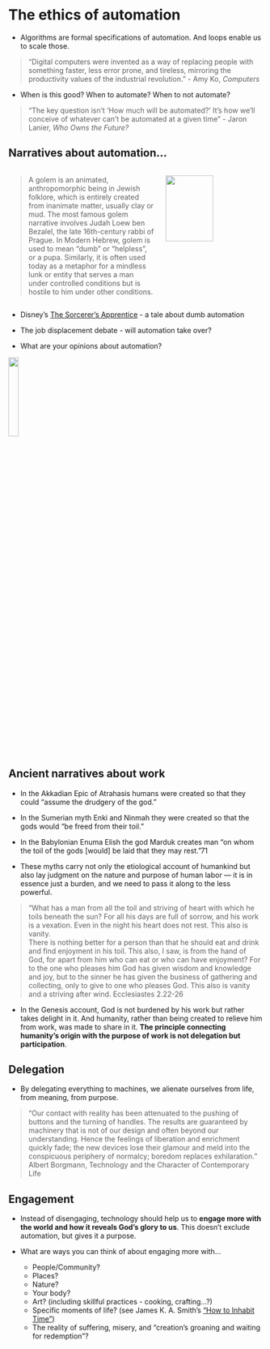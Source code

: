 # The ethics of automation

- Algorithms are formal specifications of automation. And loops enable us to scale those.

> "Digital computers were invented as a way of replacing people with something faster, less error prone, and tireless, mirroring the productivity values of the industrial revolution." - Amy Ko, *Computers*

- When is this good? When to automate? When to not automate?

> “The key question isn't 'How much will be automated?' It's how we'll conceive of whatever can't be automated at a given time” - Jaron Lanier, *Who Owns the Future?*

## Narratives about automation...

::: columns
::: {.column width="60%"}

> A golem is an animated, anthropomorphic being in Jewish folklore, which is entirely created from inanimate matter, usually clay or mud. The most famous golem narrative involves Judah Loew ben Bezalel, the late 16th-century rabbi of Prague.
In Modern Hebrew, golem is used to mean "dumb" or "helpless", or a pupa. Similarly, it is often used today as a metaphor for a mindless lunk or entity that serves a man under controlled conditions but is hostile to him under other conditions.

:::
::: {.column width="40%"}
![](/img/golem.png){width="70%"}
:::
:::

- Disney's [The Sorcerer's Apprentice](https://disney.fandom.com/wiki/The_Sorcerer%27s_Apprentice) - a tale about dumb automation
- The job displacement debate - will automation take over?

- What are your opinions about automation?

![](/img/opinions-automation.png){width="20%"}

## Ancient narratives about work

- In the Akkadian Epic of Atrahasis humans were created so that they could “assume the drudgery of the god.”
- In the Sumerian myth Enki and Ninmah they were created so that the gods would “be freed from their toil.”
- In the Babylonian Enuma Elish the god Marduk creates man “on whom the toil of the gods [would] be laid that they may rest.”71 

- These myths carry not only the etiological account of humankind but also lay judgment on the nature and purpose of human labor --- it is in essence just a burden, and we need to pass it along to the less powerful.

> "What has a man from all the toil and striving of heart with which he toils beneath the sun? For all his days are full of sorrow, and his work is a vexation. Even in the night his heart does not rest. This also is vanity.\
There is nothing better for a person than that he should eat and drink and find enjoyment in his toil. This also, I saw, is from the hand of God, for apart from him who can eat or who can have enjoyment? For to the one who pleases him God has given wisdom and knowledge and joy, but to the sinner he has given the business of gathering and collecting, only to give to one who pleases God. This also is vanity and a striving after wind. Ecclesiastes 2.22-26

- In the Genesis account, God is not burdened by his work but rather takes delight in it. And humanity, rather than being created to relieve him from work, was made to share in it. **The principle connecting humanity’s origin with the purpose of work is not delegation but participation**.

## Delegation

- By delegating everything to machines, we alienate ourselves from life, from meaning, from purpose.

> “Our contact with reality has been attenuated to the pushing of buttons and the turning of handles. The results are guaranteed by machinery that is not of our design and often beyond our understanding. Hence the feelings of liberation and enrichment quickly fade; the new devices lose their glamour and meld into the conspicuous periphery of normalcy; boredom replaces exhilaration.” Albert Borgmann, Technology and the Character of Contemporary Life

## Engagement

- Instead of disengaging, technology should help us to **engage more with the world and how it reveals God's glory to us**. This doesn't exclude automation, but gives it a purpose.

- What are ways you can think of about engaging more with...
  - People/Community?
  - Places?
  - Nature?
  - Your body?
  - Art? (including skillful practices - cooking, crafting...?)
  - Specific moments of life? (see James K. A. Smith's ["How to Inhabit Time"](https://www.amazon.com/How-Inhabit-Time-Understanding-Faithfully/dp/1587435233))
  - The reality of suffering, misery, and "creation's groaning and waiting for redemption"?